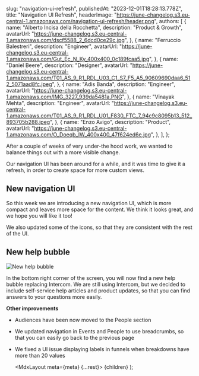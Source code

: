 
  slug: "navigation-ui-refresh",
  publishedAt: "2023-12-01T18:28:13.778Z",
  title: "Navigation UI Refresh",
  headerImage:
    "https://june-changelog.s3.eu-central-1.amazonaws.com/navigation-ui-refresh/header.png",
  authors: [
    {
      name: "Alberto Incisa della Rocchetta",
      description: "Product & Growth",
      avatarUrl: "https://june-changelog.s3.eu-central-1.amazonaws.com/dscf5588_2_6dcd0ce29c.jpg",
    },
    {
      name: "Ferruccio Balestreri",
      description: "Engineer",
      avatarUrl:
        "https://june-changelog.s3.eu-central-1.amazonaws.com/Gut_Ec_N_Ky_400x400_0c189fcaa5.jpg",
    },
    {
      name: "Daniel Beere",
      description: "Designer",
      avatarUrl:
        "https://june-changelog.s3.eu-central-1.amazonaws.com/T01_AS_9_R1_RDL_U03_C1_S7_F5_A5_90609690daa6_512_5071aad8fc.jpeg",
    },
    {
      name: "Adis Banda",
      description: "Engineer",
      avatarUrl: "https://june-changelog.s3.eu-central-1.amazonaws.com/IMG_3227_939da5481a.PNG",
    },
    {
      name: "Vinayak Mehta",
      description: "Engineer",
      avatarUrl:
        "https://june-changelog.s3.eu-central-1.amazonaws.com/T01_AS_9_R1_RDL_U01_F830_FTC_7_94c9c8095b13_512_893705b288.jpeg",
    },
    {
      name: "Enzo Avigo",
      description: "Product",
      avatarUrl:
        "https://june-changelog.s3.eu-central-1.amazonaws.com/O_Doeqb_IW_400x400_47f624ed6e.jpg",
    },
  ],
};

After a couple of weeks of very under-the hood work, we wanted to balance things out with a more visible change.

Our navigation UI has been around for a while, and it was time to give it a refresh, in order to create space for more custom views.

## New navigation UI

So this week we are introducing a new navigation UI, which is more compact and leaves more space for the content. We think it looks great, and we hope you will like it too!

We also updated some of the icons, so that they are consistent with the rest of the UI.

## New help bubble

![New help bubble](https://june-changelog.s3.eu-central-1.amazonaws.com/navigation-ui-refresh/help-center.png)

In the bottom right corner of the screen, you will now find a new help bubble replacing Intercom. We are still using Intercom, but we decided to include self-service help articles and product updates, so that you can find answers to your questions more easily.

**Other improvements**

- Audiences have been now moved to the People section
- We updated navigation in Events and People to use breadcrumbs, so that you can easily go back to the previous page
- We fixed a UI issue displaying labels in funnels when breakdowns have more than 20 values

  <MdxLayout meta={meta} {...rest}>
    {children}
  </MdxLayout>
);
